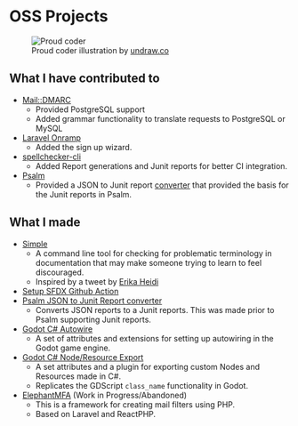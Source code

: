 

# OSS Projects

<figure class="flex justify-center w-full h-64">
    <img src={proud_coder} alt="Proud coder" />
    <figcaption class="sr-only">
        Proud coder illustration by <a href="https://undraw.co/">undraw.co</a>
    </figcaption>
</figure>

## What I have contributed to

- [Mail::DMARC](https://github.com/msimerson/mail-dmarc)
    - Provided PostgreSQL support
    - Added grammar functionality to translate requests to PostgreSQL or MySQL
- [Laravel Onramp](https://github.com/tightenco/onramp)
    - Added the sign up wizard.
- [spellchecker-cli](https://github.com/m50/spellchecker-cli)
    - Added Report generations and Junit reports for better CI integration.
- [Psalm](https://github.com/vimeo/psalm)
    - Provided a JSON to Junit report [converter](https://github.com/m50/psalm-json-to-junit)
        that provided the basis for the Junit reports in Psalm.

## What I made

- [Simple](https://github.com/m50/simple)
    - A command line tool for checking for problematic terminology in documentation
        that may make someone trying to learn to feel discouraged.
    - Inspired by a tweet by [Erika Heidi](https://twitter.com/erikaheidi/status/1224292904283201536?s=20)
- [Setup SFDX Github Action](https://github.com/m50/setup-sfdx-action)
- [Psalm JSON to Junit Report converter](https://github.com/m50/psalm-json-to-junit)
    - Converts JSON reports to a Junit reports. This was made prior to Psalm supporting Junit reports.
- [Godot C# Autowire](https://github.com/m50/Godot-CSharp-Autowire)
    - A set of attributes and extensions for setting up autowiring in the Godot game engine.
- [Godot C# Node/Resource Export](https://github.com/m50/Godot-CSharp-Node-Exports)
    - A set attributes and a plugin for exporting custom Nodes and Resources made in C#.
    - Replicates the GDScript `class_name` functionality in Godot.
- [ElephantMFA](https://github.com/elephantmfa/framework) (Work in Progress/Abandoned)
    - This is a framework for creating mail filters using PHP.
    - Based on Laravel and ReactPHP.
